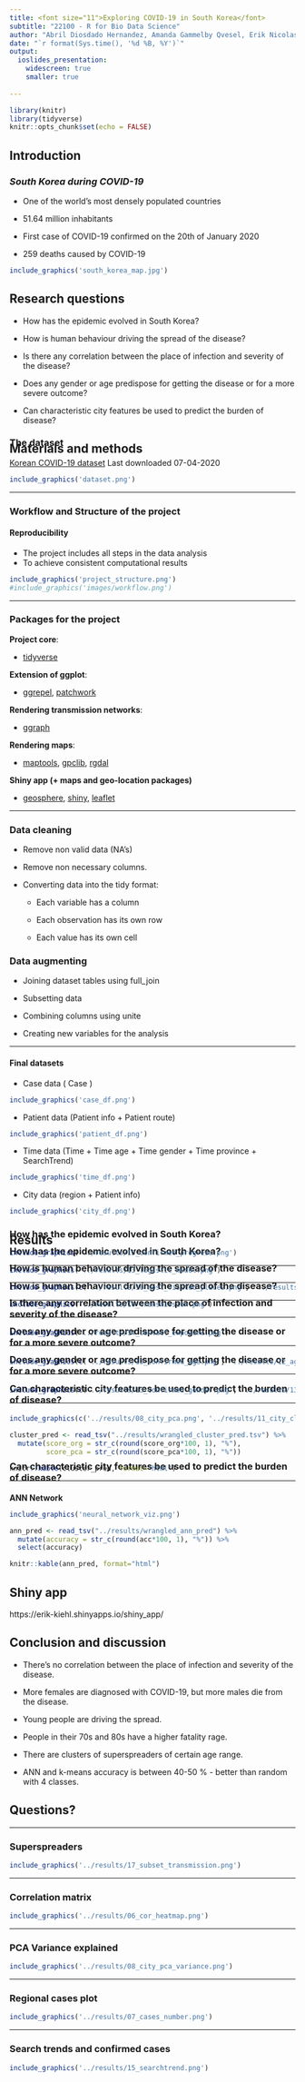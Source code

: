 ```yaml
---
title: <font size="11">Exploring COVID-19 in South Korea</font>
subtitle: "22100 - R for Bio Data Science"
author: "Abril Diosdado Hernandez, Amanda Gammelby Qvesel, Erik Nicolas Kiehl, Viktor Törnblom"
date: "`r format(Sys.time(), '%d %B, %Y')`"
output:
  ioslides_presentation:
    widescreen: true
    smaller: true
   
---
```

```r
library(knitr)
library(tidyverse)
knitr::opts_chunk$set(echo = FALSE)
```
## **Introduction**

### *South Korea during COVID-19*
* One of the world's most densely populated countries 

* 51.64 million inhabitants

* First case of COVID-19 confirmed on the 20th of January 2020

* 259 deaths caused by COVID-19


```r
include_graphics('south_korea_map.jpg')
```

## Research questions

* How has the epidemic evolved in South Korea?

* How is human behaviour driving the spread of the disease?

* Is there any correlation between the place of infection and severity of the disease?

* Does any gender or age predispose for getting the disease or for a more severe outcome?

* Can characteristic city features be used to predict the burden of disease?


## Materials and methods

<h3 style="margin-top: -50px">
The dataset
</h3>

[Korean COVID-19 dataset](https://www.kaggle.com/kimjihoo/coronavirusdataset)
Last downloaded 07-04-2020

```r
include_graphics('dataset.png')
```

***

### Workflow and Structure of the project
#### Reproducibility
- The project includes all steps in the data analysis
- To achieve consistent computational results

```r
include_graphics('project_structure.png')
#include_graphics('images/workflow.png')
```

***
### Packages for the project

**Project core**:

-   [tidyverse](https://github.com/tidyverse/tidyverse)

**Extension of ggplot**:

-   [ggrepel](https://github.com/slowkow/ggrepel), [patchwork](https://github.com/thomasp85/patchwork)

**Rendering transmission networks**:

-   [ggraph](https://github.com/thomasp85/ggraph)

**Rendering maps**:

-   [maptools](https://github.com/RPTools/maptool), 
    [gpclib](https://github.com/rdpeng/gpclib), [rgdal](https://github.com/cran/rgdal/tree/master/inst)

**Shiny app (+ maps and geo-location packages)**

-   [geosphere](https://github.com/rspatial/geosphere), [shiny](https://github.com/rstudio/shiny),
    [leaflet](http://rstudio.github.io/leaflet)

***

### Data cleaning

-   Remove non valid data (NA's)
    
-   Remove non necessary columns.
    
-   Converting data into the tidy format:
    
    -   Each variable has a column
        
    -   Each observation has its own row
        
    -   Each value has its own cell
        

### Data augmenting

-   Joining dataset tables using full_join
    
-   Subsetting data
    
-   Combining columns using unite
    
-   Creating new variables for the analysis

***

#### Final datasets

- Case data ( Case )
```r
include_graphics('case_df.png')
```

- Patient data (Patient info + Patient route)
```r
include_graphics('patient_df.png')
```

- Time data (Time + Time age + Time gender + Time province + SearchTrend)
```r
include_graphics('time_df.png')
```

- City data (region + Patient info)
```r
include_graphics('city_df.png')
```

## Results

<h3 style="margin-top: -50px">
How has the epidemic evolved in South Korea?
</h3>
```r
include_graphics('../results/13_confirmed_progress.png')
```

***

<h3 style="margin-top: -50px">
How has the epidemic evolved in South Korea?
</h3>

```r
include_graphics('../results/13_logistic_model.png')
```

***

<h3 style="margin-top: -50px">
How is human behaviour driving the spread of the disease?
</h3>

```r
include_graphics(c('../results/10_most_visited_places.png', '../results/05_case_type.png'))
```

***

<h3 style="margin-top: -50px">
How is human behaviour driving the spread of the disease?
</h3>
```r
include_graphics('../results/16_transmission.png')
```

***

<h3 style="margin-top: -50px">
Is there any correlation between the place of infection and severity of the disease?
</h3>
```r
include_graphics('../results/14_contact_exposure.png')
```

***

<h3 style="margin-top: -50px">
Does any gender or age predispose for getting the disease or for a more severe outcome?
</h3>
```r
include_graphics(c('../results/13_confirmed_age.png', '../results/12_age_deceased_ratio.png'))
```

***

<h3 style="margin-top: -50px">
Does any gender or age predispose for getting the disease or for a more severe outcome?
</h3>
```r
include_graphics(c('../results/13_confirmed_gender.png', '../results/13_deceased_gender.png'))
```

***

<h3 style="margin-top: -50px">
Can characteristic city features be used to predict the burden of disease?
</h3>
```r
include_graphics(c('../results/08_city_pca.png', '../results/11_city_clustering.png'))

cluster_pred <- read_tsv("../results/wrangled_cluster_pred.tsv") %>% 
  mutate(score_org = str_c(round(score_org*100, 1), "%"),
         score_pca = str_c(round(score_pca*100, 1), "%"))

knitr::kable(cluster_pred, format="html")
```

***

<h3 style="margin-top: -50px">
Can characteristic city features be used to predict the burden of disease?
</h3>

**ANN Network**
```r
include_graphics('neural_network_viz.png')

ann_pred <- read_tsv("../results/wrangled_ann_pred") %>%
  mutate(accuracy = str_c(round(acc*100, 1), "%")) %>%
  select(accuracy)

knitr::kable(ann_pred, format="html")
```

## Shiny app

https://erik-kiehl.shinyapps.io/shiny_app/

## Conclusion and discussion 

* There’s no correlation between the place of infection and severity of the disease.

* More females are diagnosed with COVID-19, but more males die from the disease.

* Young people are driving the spread.

* People in their 70s and 80s have a higher fatality rage.

* There are clusters of superspreaders of certain age range. 

* ANN and k-means accuracy is between 40-50 % - better than random with 4 classes.


## Questions?

***

### Superspreaders
```r
include_graphics('../results/17_subset_transmission.png')
```

***

### Correlation matrix
```r
include_graphics('../results/06_cor_heatmap.png')
```

***
### PCA Variance explained
```r
include_graphics('../results/08_city_pca_variance.png')
```

***
### Regional cases plot
```r
include_graphics('../results/07_cases_number.png')
```

***
### Search trends and confirmed cases
```r
include_graphics('../results/15_searchtrend.png')
```
